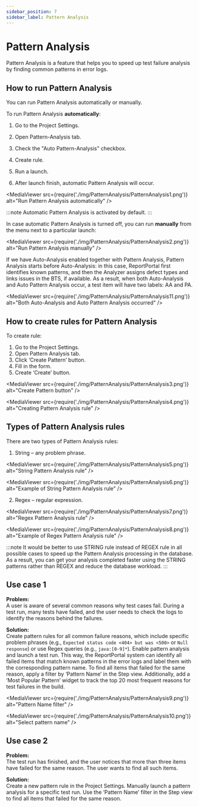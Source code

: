 ```yaml
---
sidebar_position: 7
sidebar_label: Pattern Analysis
---
```


# Pattern Analysis

Pattern Analysis is a feature that helps you to speed up test failure analysis by finding common patterns in error logs.

## How to run Pattern Analysis

You can run Pattern Analysis automatically or manually.

To run Pattern Analysis **automatically**:

1. Go to the Project Settings.

2. Open Pattern-Analysis tab.

3. Check the "Auto Pattern-Analysis" checkbox.

4. Create rule.

5. Run a launch.

6. After launch finish, automatic Pattern Analysis will occur.

<MediaViewer src={require('./img/PatternAnalysis/PatternAnalysis1.png')} alt="Run Pattern Analysis automatically" />

:::note
Automatic Pattern Analysis is activated by default.
:::

In case automatic Pattern Analysis is turned off, you can run **manually** from the menu next to a particular launch:

<MediaViewer src={require('./img/PatternAnalysis/PatternAnalysis2.png')} alt="Run Pattern Analysis manually" />

If we have Auto-Analysis enabled together with Pattern Analysis, Pattern Analysis starts before Auto-Analysis: in this case, ReportPortal first identifies known patterns, and then the Analyzer assigns defect types and links issues in the BTS, if available.
As a result, when both Auto-Analysis and Auto Pattern Analysis occur, a test item will have two labels: AA and PA.

<MediaViewer src={require('./img/PatternAnalysis/PatternAnalysis11.png')} alt="Both Auto-Analysis and Auto Pattern Analysis occurred" />

## How to create rules for Pattern Analysis

To create rule:

1. Go to the Project Settings.
2. Open Pattern Analysis tab.
3. Click ‘Create Pattern’ button.
4. Fill in the form.
5. Create ‘Create’ button.

<MediaViewer src={require('./img/PatternAnalysis/PatternAnalysis3.png')} alt="Create Pattern button" />

<MediaViewer src={require('./img/PatternAnalysis/PatternAnalysis4.png')} alt="Creating Pattern Analysis rule" />

## Types of Pattern Analysis rules

There are two types of Pattern Analysis rules:

1. String – any problem phrase.

<MediaViewer src={require('./img/PatternAnalysis/PatternAnalysis5.png')} alt="String Pattern Analysis rule" />

<MediaViewer src={require('./img/PatternAnalysis/PatternAnalysis6.png')} alt="Example of String Pattern Analysis rule" />

2. Regex – regular expression.

<MediaViewer src={require('./img/PatternAnalysis/PatternAnalysis7.png')} alt="Regex Pattern Analysis rule" />

<MediaViewer src={require('./img/PatternAnalysis/PatternAnalysis8.png')} alt="Example of Regex Pattern Analysis rule" />

:::note
It would be better to use STRING rule instead of REGEX rule in all possible cases to speed up the Pattern Analysis processing in the database. As a result, you can get your analysis completed faster using the STRING patterns rather than REGEX and reduce the database workload.
:::

## Use case 1

**Problem:**<br/>
A user is aware of several common reasons why test cases fail. During a test run, many tests have failed, and the user needs to check the logs to identify the reasons behind the failures.

**Solution:**<br/>
Create pattern rules for all common failure reasons, which include specific problem phrases (e.g., `Expected status code <404> but was <500>` or `Null response`) or use Regex queries (e.g., `java:[0-9]*`). Enable pattern analysis and launch a test run. This way, the ReportPortal system can identify all failed items that match known patterns in the error logs and label them with the corresponding pattern name. To find all items that failed for the same reason, apply a filter by ‘Pattern Name’ in the Step view. Additionally, add a ‘Most Popular Pattern’ widget to track the top 20 most frequent reasons for test failures in the build.

<MediaViewer src={require('./img/PatternAnalysis/PatternAnalysis9.png')} alt="Pattern Name filter" />

<MediaViewer src={require('./img/PatternAnalysis/PatternAnalysis10.png')} alt="Select pattern name" />

## Use case 2

**Problem:**<br/>
The test run has finished, and the user notices that more than three items have failed for the same reason. The user wants to find all such items.

**Solution:**<br/>
Create a new pattern rule in the Project Settings. Manually launch a pattern analysis for a specific test run. Use the ‘Pattern Name’ filter in the Step view to find all items that failed for the same reason.

<MediaViewer src="https://youtu.be/W7qMwhLpIFI" alt="Pattern Analysis launched Manually" type="video" />

